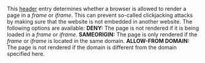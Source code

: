 This [[Header/EN|header]] entry determines whether a browser is allowed to render a page in a ''frame'' or ''iframe''. This can prevent so-called clickjacking attacks by making sure that the website is not embedded in another website. The following options are available:
<poem>
'''DENY:''' The page is not rendered if it is being loaded in a ''frame'' or ''iframe''.
'''SAMEORIGIN:''' The page is only rendered if the ''frame'' or ''iframe'' is located in the same domain.
'''ALLOW-FROM DOMAIN:''' The page is not rendered if the domain is different from the domain specified here.
</poem>